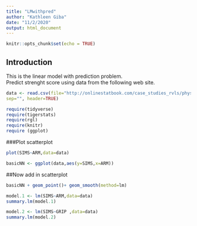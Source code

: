 ```yaml
---
title: "LMwithpred"
author: "Kathleen Giba"
date: "11/2/2020"
output: html_document
---
```


```r
knitr::opts_chunk$set(echo = TRUE)
```

## Introduction  
This is the linear model with prediction problem.  
Predict strenght score using data from the following web site.  

```r
data <- read.csv(file="http://onlinestatbook.com/case_studies_rvls/physical_strength/data.txt",
sep="", header=TRUE)  
```

```r
require(tidyverse)
require(tigerstats)
require(rgl)
require(knitr)
require (ggplot)
```
###Plot scatterplot

```r
plot(SIMS~ARM,data=data)  
```   

```r
basicNN <- ggplot(data,aes(y=SIMS,x=ARM))  
```
##Now add in scatterplot

```r
basicNN + geom_point()+ geom_smooth(method=lm)
```  

```r
model.1 <- lm(SIMS~ARM,data=data)
summary.lm(model.1)
```  

```r
model.2 <- lm(SIMS~GRIP ,data=data)
summary.lm(model.2)
``` 